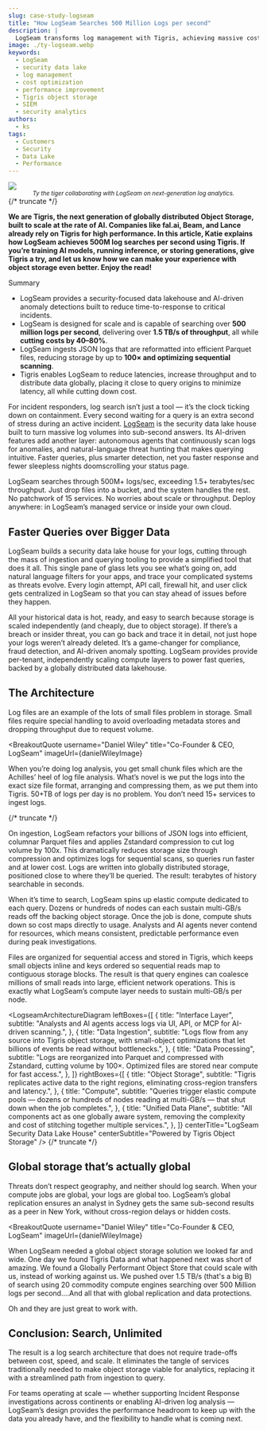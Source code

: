 ```yaml
---
slug: case-study-logseam
title: "How LogSeam Searches 500 Million Logs per second"
description: |
  LogSeam transforms log management with Tigris, achieving massive cost savings and performance improvements in their security data lake architecture.
image: ./ty-logseam.webp
keywords:
  - LogSeam
  - security data lake
  - log management
  - cost optimization
  - performance improvement
  - Tigris object storage
  - SIEM
  - security analytics
authors:
  - ks
tags:
  - Customers
  - Security
  - Data Lake
  - Performance
---
```



<style>
  {`@media (min-width: 1536px) {
  img:not(.hero-image) {
    max-width: 48rem; /* 3xl equivalent */
  }
}

.hero-image {
  margin-bottom: 1rem;
  width: 100%;
  height: auto;
  max-width: 100%;
}

p:not(:has(img)) {
  max-width: 42rem; /* 2xl equivalent */
  margin-left: auto;
  margin-right: auto;
}

h2, h3, h4, h5, h6, blockquote, .theme-admonition, ul, ol {
  max-width: 42rem;
  margin-left: auto;
  margin-right: auto;
}

.theme-code-block {
  max-width: 42rem; /* 2xl equivalent */
  margin-left: auto;
  margin-right: auto;
}

table {
  max-width: 42rem; /* 4xl equivalent - wider for tables */
  margin-left: auto;
  margin-right: auto;
  width: 100%;
  border-collapse: collapse;
}

td, th {
  padding: 0.75rem;
  text-align: left;
}

img:not(.hero-image) {
  margin-left: auto;
  margin-right: auto;
  display: block;
}`}
</style>

<img src={heroimage} class="hero-image" />

<center>
  <small>
    <em>
      Ty the tiger collaborating with LogSeam on next-generation log analytics.
    </em>
  </small>
</center>
{/* truncate */}

**We are Tigris, the next generation of globally distributed Object Storage,
built to scale at the rate of AI. Companies like fal.ai, Beam, and Lance already
rely on Tigris for high performance. In this article, Katie explains how LogSeam
achieves 500M log searches per second using Tigris. If you’re training AI
models, running inference, or storing generations, give Tigris a try, and let us
know how we can make your experience with object storage even better. Enjoy the
read!**

Summary

- LogSeam provides a security-focused data lakehouse and AI-driven anomaly
  detections built to reduce time-to-response to critical incidents.
- LogSeam is designed for scale and is capable of searching over **500 million
  logs per second**, delivering over **1.5 TB/s of throughput**, all while
  **cutting costs by 40–80%**.
- LogSeam ingests JSON logs that are reformatted into efficient Parquet files,
  reducing storage by up to **100× and optimizing sequential scanning**.
- Tigris enables LogSeam to reduce latencies, increase throughput and to
  distribute data globally, placing it close to query origins to minimize
  latency, all while cutting down cost.

<HorizontalRule></HorizontalRule>

For incident responders, log search isn’t just a tool — it’s the clock ticking
down on containment. Every second waiting for a query is an extra second of
stress during an active incident. [LogSeam](https://logseam.com/) is the
security data lake house built to turn massive log volumes into sub-second
answers. Its AI-driven features add another layer: autonomous agents that
continuously scan logs for anomalies, and natural-language threat hunting that
makes querying intuitive. Faster queries, plus smarter detection, net you faster
response and fewer sleepless nights doomscrolling your status page.

LogSeam searches through 500M+ logs/sec, exceeding 1.5+ terabytes/sec
throughput. Just drop files into a bucket, and the system handles the rest. No
patchwork of 15 services. No worries about scale or throughput. Deploy anywhere:
in LogSeam’s managed service or inside your own cloud.

## Faster Queries over Bigger Data

LogSeam builds a security data lake house for your logs, cutting through the
mass of ingestion and querying tooling to provide a simplified tool that does it
all. This single pane of glass lets you see what’s going on, add natural
language filters for your apps, and trace your complicated systems as threats
evolve. Every login attempt, API call, firewall hit, and user click gets
centralized in LogSeam so that you can stay ahead of issues before they happen.

All your historical data is hot, ready, and easy to search because storage is
scaled independently (and cheaply, due to object storage). If there’s a breach
or insider threat, you can go back and trace it in detail, not just hope your
logs weren’t already deleted. It’s a game-changer for compliance, fraud
detection, and AI-driven anomaly spotting. LogSeam provides provide per-tenant,
independently scaling compute layers to power fast queries, backed by a globally
distributed data lakehouse.

## The Architecture

Log files are an example of the lots of small files problem in storage. Small
files require special handling to avoid overloading metadata stores and dropping
throughput due to request volume.

<BreakoutQuote
username="Daniel Wiley"
title="Co-Founder & CEO, LogSeam"
imageUrl={danielWileyImage}
>
When you’re doing log analysis, you get small chunk files which are the Achilles’ heel of log file analysis. What’s novel is we put the logs into the exact size file format, arranging and compressing them, as we put them into Tigris. 50+TB of logs per day is no problem. You don’t need 15+ services to ingest logs.

</BreakoutQuote>

{/* truncate */}

On ingestion, LogSeam refactors your billions of JSON logs into efficient,
columnar Parquet files and applies Zstandard compression to cut log volume by
100x. This dramatically reduces storage size through compression and optimizes
logs for sequential scans, so queries run faster and at lower cost. Logs are
written into globally distributed storage, positioned close to where they’ll be
queried. The result: terabytes of history searchable in seconds.

When it’s time to search, LogSeam spins up elastic compute dedicated to each
query. Dozens or hundreds of nodes can each sustain multi-GB/s reads off the
backing object storage. Once the job is done, compute shuts down so cost maps
directly to usage. Analysts and AI agents never contend for resources, which
means consistent, predictable performance even during peak investigations.

Files are organized for sequential access and stored in Tigris, which keeps
small objects inline and keys ordered so sequential reads map to contiguous
storage blocks. The result is that query engines can coalesce millions of small
reads into large, efficient network operations. This is exactly what LogSeam’s
compute layer needs to sustain multi-GB/s per node.

<LogseamArchitectureDiagram
  leftBoxes={[
    {
      title: "Interface Layer",
      subtitle:
        "Analysts and AI agents access logs via UI, API, or MCP for AI-driven scanning.",
    },
    {
      title: "Data Ingestion",
      subtitle:
        "Logs flow from any source into Tigris object storage, with small-object optimizations that let billions of events be read without bottlenecks.",
    },
    {
      title: "Data Processing",
      subtitle:
        "Logs are reorganized into Parquet and compressed with Zstandard, cutting volume by 100×. Optimized files are stored near compute for fast access.",
    },
  ]}
  rightBoxes={[
    {
      title: "Object Storage",
      subtitle:
        "Tigris replicates active data to the right regions, eliminating cross-region transfers and latency.",
    },
    {
      title: "Compute",
      subtitle:
        "Queries trigger elastic compute pools — dozens or hundreds of nodes reading at multi-GB/s — that shut down when the job completes.",
    },
    {
      title: "Unified Data Plane",
      subtitle:
        "All components act as one globally aware system, removing the complexity and cost of stitching together multiple services.",
    },
  ]}
  centerTitle="LogSeam Security Data Lake House"
  centerSubtitle="Powered by Tigris Object Storage"
/>
{/* truncate */}

## Global storage that’s actually global

Threats don’t respect geography, and neither should log search. When your
compute jobs are global, your logs are global too. LogSeam’s global replication
ensures an analyst in Sydney gets the same sub-second results as a peer in New
York, without cross-region delays or hidden costs.

<BreakoutQuote
  username="Daniel Wiley"
  title="Co-Founder & CEO, LogSeam"
  imageUrl={danielWileyImage}
>
When LogSeam needed a global object storage solution we looked far and wide. One day we found Tigris Data and what happened next was short of amazing. We found a Globally Performant Object Store that could scale with us, instead of working against us. We pushed over 1.5 TB/s (that's a big B) of search using 20 commodity compute engines searching over 500 Million logs per second....And all that with global replication and data protections.

Oh and they are just great to work with.

</BreakoutQuote>

## Conclusion: Search, Unlimited

The result is a log search architecture that does not require trade-offs between
cost, speed, and scale. It eliminates the tangle of services traditionally
needed to make object storage viable for analytics, replacing it with a
streamlined path from ingestion to query.

For teams operating at scale — whether supporting Incident Response
investigations across continents or enabling AI-driven log analysis — LogSeam’s
design provides the performance headroom to keep up with the data you already
have, and the flexibility to handle what is coming next.

<InlineCta
  title="Check out what makes LogSeam so fast"
  subtitle="LogSeam proves what Tigris can do. Now put Tigris behind your own stack and never worry about scaling or performance again."
  button="Get Started"
  link="https://www.tigrisdata.com/docs/get-started/"
/>
